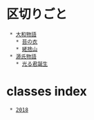 = 区切りごと =

  * [[大和物語]]
    * [[苔の衣]]
    * [[姥捨山]]
  * [[源氏物語]]
    * [[光る君誕生]]

= classes index =

  * [[2018]]
